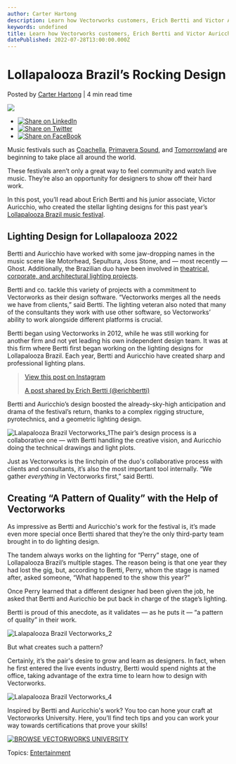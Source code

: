 ```yaml
---
author: Carter Hartong
description: Learn how Vectorworks customers, Erich Bertti and Victor Auricchio, created the lighting designs for 2022’s Lolapalooza Brazil.
keywords: undefined
title: Learn how Vectorworks customers, Erich Bertti and Victor Auricchio, created the lighting designs for 2022’s Lolapalooza Brazil. 
datePublished: 2022-07-28T13:00:00.000Z
---
```

  

# Lollapalooza Brazil’s Rocking Design

 Posted by [Carter Hartong](https://blog.vectorworks.net/author/carter-hartong) | 4 min read time 

![](https://blog.vectorworks.net/hubfs/Blog%20Images/220718_lalapalooza%20Brazil/Lalapalooza%20Brazil%20Vectorworks_1.png) 

* [![Share on LinkedIn](https://2659751.fs1.hubspotusercontent-na1.net/hubfs/2659751/michaelDemo/share-LI.png)](http://www.linkedin.com/shareArticle?mini=true&url=https%3A%2F%2Fblog.vectorworks.net%2Flollapalooza-brazil-lighting-design)
* [![Share on Twitter](https://2659751.fs1.hubspotusercontent-na1.net/hubfs/2659751/michaelDemo/share-TW.png)](https://www.twitter.com/share?text=Lollapalooza%20Brazil’s%20Rocking%20Design&url=https%3A%2F%2Fblog.vectorworks.net%2Flollapalooza-brazil-lighting-design&via=PMGTweets)
* [![Share on FaceBook](https://2659751.fs1.hubspotusercontent-na1.net/hubfs/2659751/michaelDemo/share-FB.png)](https://www.facebook.com/sharer/sharer.php?u=https%3A%2F%2Fblog.vectorworks.net%2Flollapalooza-brazil-lighting-design)

Music festivals such as [Coachella](https://www.coachella.com/), [Primavera Sound](https://www.primaverasound.com/es), and [Tomorrowland](https://www.tomorrowland.com/home/) are beginning to take place all around the world.

These festivals aren’t only a great way to feel community and watch live music. They’re also an opportunity for designers to show off their hard work.

In this post, you’ll read about Erich Bertti and his junior associate, Victor Auricchio, who created the stellar lighting designs for this past year’s [Lollapalooza Brazil music festival](https://www.lollapaloozabr.com/).

## Lighting Design for Lollapalooza 2022

Bertti and Auricchio have worked with some jaw-dropping names in the music scene like Motorhead, Sepultura, Joss Stone, and — most recently — Ghost. Additionally, the Brazilian duo have been involved in [theatrical, corporate, and architectural lighting projects](https://www.instagram.com/erichbertti/?hl=en).

Bertti and co. tackle this variety of projects with a commitment to Vectorworks as their design software. “Vectorworks merges all the needs we have from clients,” said Bertti. The lighting veteran also noted that many of the consultants they work with use other software, so Vectorworks’ ability to work alongside different platforms is crucial.

Bertti began using Vectorworks in 2012, while he was still working for another firm and not yet leading his own independent design team. It was at this firm where Bertti first began working on the lighting designs for Lollapalooza Brazil. Each year, Bertti and Auricchio have created sharp and professional lighting plans.

> [  View this post on Instagram ](https://www.instagram.com/p/CbuqjUbuhm0/?utm%5Fsource=ig%5Fembed&utm%5Fcampaign=loading) 
> 
> [A post shared by Erich Bertti (@erichbertti)](https://www.instagram.com/p/CbuqjUbuhm0/?utm%5Fsource=ig%5Fembed&utm%5Fcampaign=loading)

Bertti and Auricchio’s design boosted the already-sky-high anticipation and drama of the festival’s return, thanks to a complex rigging structure, pyrotechnics, and a geometric lighting design.

![Lalapalooza Brazil Vectorworks_1](https://blog.vectorworks.net/hs-fs/hubfs/Blog%20Images/220718_lalapalooza%20Brazil/Lalapalooza%20Brazil%20Vectorworks_1.png?width=1440&name=Lalapalooza%20Brazil%20Vectorworks_1.png)The pair’s design process is a collaborative one — with Bertti handling the creative vision, and Auricchio doing the technical drawings and light plots.

Just as Vectorworks is the linchpin of the duo's collaborative process with clients and consultants, it’s also the most important tool internally. “We gather _everything_ in Vectorworks first,” said Bertti.

## Creating “A Pattern of Quality” with the Help of Vectorworks

As impressive as Bertti and Auricchio's work for the festival is, it’s made even more special once Bertti shared that they’re the only third-party team brought in to do lighting design.

The tandem always works on the lighting for “Perry” stage, one of Lollapalooza Brazil’s multiple stages. The reason being is that one year they had lost the gig, but, according to Bertti, Perry, whom the stage is named after, asked someone, “What happened to the show this year?”

Once Perry learned that a different designer had been given the job, he asked that Bertti and Auricchio be put back in charge of the stage’s lighting.

Bertti is proud of this anecdote, as it validates — as he puts it — “a pattern of quality” in their work.

![Lalapalooza Brazil Vectorworks_2](https://blog.vectorworks.net/hs-fs/hubfs/Blog%20Images/220718_lalapalooza%20Brazil/Lalapalooza%20Brazil%20Vectorworks_2.jpg?width=1440&name=Lalapalooza%20Brazil%20Vectorworks_2.jpg)

But what creates such a pattern?

Certainly, it’s the pair's desire to grow and learn as designers. In fact, when he first entered the live events industry, Bertti would spend nights at the office, taking advantage of the extra time to learn how to design with Vectorworks.

![Lalapalooza Brazil Vectorworks_4](https://blog.vectorworks.net/hs-fs/hubfs/Blog%20Images/220718_lalapalooza%20Brazil/Lalapalooza%20Brazil%20Vectorworks_4.jpg?width=1440&name=Lalapalooza%20Brazil%20Vectorworks_4.jpg)

Inspired by Bertti and Auricchio's work? You too can hone your craft at Vectorworks University. Here, you’ll find tech tips and you can work your way towards certifications that prove your skills!

[![BROWSE VECTORWORKS UNIVERSITY](https://no-cache.hubspot.com/cta/default/3018241/80cc3a4d-d8da-4e1e-87d3-d9a3e929e246.png)](https://cta-redirect.hubspot.com/cta/redirect/3018241/80cc3a4d-d8da-4e1e-87d3-d9a3e929e246) 

 Topics: [Entertainment](https://blog.vectorworks.net/topic/entertainment) 

  